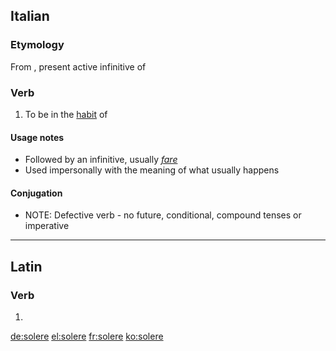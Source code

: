 ==Italian==

===Etymology===
From {{etyl|la|it}} {{term|solere|solēre|lang=la}}, present active infinitive of {{term|soleo|soleō|be accustomed|lang=la}}

===Verb===
{{it-verb}}

# To be in the [[habit]] of

====Usage notes====
* Followed by an infinitive, usually ''[[fare#Italian|fare]]''
* Used impersonally with the meaning of what usually happens

====Conjugation====
* NOTE: Defective verb - no future, conditional, compound tenses or imperative
{{it-conj-ere|sol|none
|ger=''|presp=''|pastp=solito
|pres1s=soglio|pres2s=suoli|pres3s=suole|pres1p=sogliamo|pres3p=sogliono
|prem3s2=''|prem3p=solerono|prem3p2=''
|fut1s=''|fut2s=''|fut3s=''|fut1p=''|fut2p=''|fut3p=''
|cond1s=''|cond2s=''|cond3s=''|cond1p=''|cond2p=''|cond3p=''
|sub123s=soglia|sub1p=sogliamo|sub2p=sogliate|sub3p=sogliano
|imp2s=''|imp3s=''|imp1p=''|imp2p=''|imp3p=''}}

----

==Latin==

===Verb===
{{la-verb-form|solēre}}

# {{conjugation of|soleo|soleō|pres|act|inf|lang=la}}

[[de:solere]]
[[el:solere]]
[[fr:solere]]
[[ko:solere]]